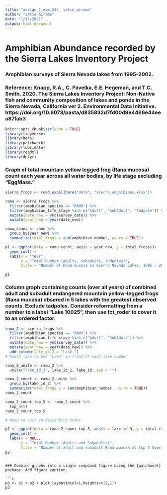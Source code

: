 ```yaml
---
title: "assign_1_esm_244_ satie_airame"
author: "Satie Airame"
date: "1/17/2021"
output: html_document
---
```


# Amphibian Abundance recorded by the Sierra Lakes Inventory Project

### Amphibian surveys of Sierra Nevada lakes from 1995-2002.

### Reference: Knapp, R.A., C. Pavelka, E.E. Hegeman, and T.C. Smith. 2020. The Sierra Lakes Inventory Project: Non-Native fish and community composition of lakes and ponds in the Sierra Nevada, California ver 2. Environmental Data Initiative. https://doi.org/10.6073/pasta/d835832d7fd00d9e4466e44eea87fab3



```r
knitr::opts_chunk$set(echo = TRUE)
library(tidyverse)
library(here)
library(patchwork)
library(lubridate)
library(readxl)
library(dplyr)
```

### Graph of total mountain yellow legged frog (Rana mucosa) count each year across all water bodies, by life stage excluding "EggMass." 

```r
sierra_frogs <- read_excel(here("data", "sierra_amphibians.xlsx"))
```


```r
ramu <- sierra_frogs %>% 
  filter(amphibian_species == "RAMU") %>% 
  filter(amphibian_life_stage %in% c("Adult", "SubAdult", "Tadpole")) %>% 
  mutate(date_new = ymd(survey_date)) %>% 
  mutate(year_new = year(date_new))
```

```r
ramu_count <- ramu %>% 
  group_by(year_new) %>% 
  summarize(total_frogs = sum(amphibian_number, na.rm = TRUE))

```

```r
p1 <- ggplot(data = ramu_count, aes(x = year_new, y = total_frogs))+
  geom_col() +
  labs(x = "Year",
       y = "Total Number (Adults, subadults, tadpoles)",
       title = "Number of Rana mucosa in Sierra Nevada Lakes, 1995 - 2002")

p1
```

### Column graph containing counts (over all years) of combined adult and subadult endangered mountain yellow-legged frogs (Rana mucosa) obsered in 5 lakes with the greatest observed counts. Exclude tadpoles. Consider reformatting from a number to a label "Lake 10025", then use fct_roder to cover it to an ordered factor.

```r

ramu_2 <- sierra_frogs %>% 
  filter(amphibian_species == "RAMU") %>% 
  filter(amphibian_life_stage %in% c("Adult", "SubAdult")) %>% 
  mutate(date_new = ymd(survey_date)) %>% 
  mutate(year_new = year(date_new)) %>% 
  add_column(lake_id_2 = "Lake ")
# Would like to add "Lake" in front of each lake number

```

```r
ramu_2_unite <- ramu_2 %>% 
  unite("lake_id_3", lake_id_2, lake_id, sep = "")
```


```r
ramu_2_count <- ramu_2_unite %>% 
  group_by(lake_id_3) %>% 
  summarize(total_frogs_2 = sum(amphibian_number, na.rm = TRUE))
ramu_2_count
```

```r
ramu_2_count_top_5 <- ramu_2_count %>% 
  top_n(5) 
ramu_2_count_top_5

# Need to sort in descending order
```


```r
p2 <- ggplot(data = ramu_2_count_top_5, aes(x = lake_id_3, y = total_frogs_2))+
  geom_col() +
  labs(x = NULL,
       y = "Total Number (Adults and Subadults)",
       title = "Number of adult and subadult Rana mucosa at top 5 Sierra lakes")
p2
```

```

### Combine graphs into a single compound figure using the {patchwork} package. Add figure caption.

```r
p3 <- p1 + p2 + plot_layout(ncol=1,heights=c(2,1))
p3
```

